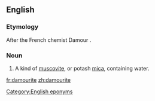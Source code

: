 ==English==

===Etymology===
After the French chemist Damour {{suffix||ite|lang=en}}.

===Noun===
{{en-noun|~}}

# {{lb|en|mineral}} A kind of [[muscovite]], or potash [[mica]], containing water.

[[Category:English eponyms]]

[[fr:damourite]]
[[zh:damourite]]